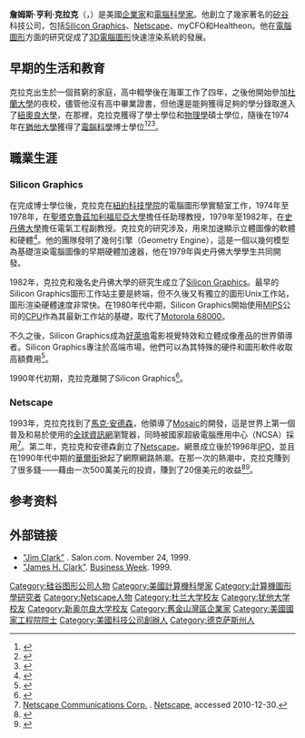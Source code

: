 {{noteTA
|G1 = IT
|1 = zh-hans:计算机; zh-hant:電腦;
|2 = zh-hans:三维计算机图形;  zh-hant:3D電腦圖形;
|3 = zh-hans:毕业证书;  zh-hant:畢業證書;
}}

{{Infobox scientist
|image             = James H. Clark.jpg
|image_size        = 
|caption           = 
|birth_date        = {{birth date and age|1944|3|23}}
|birth_place       = {{USA}}[[德克薩斯州|德克薩斯州]]{{link-en|平景鎮|Plainview, Texas}}
|alma_mater        = [[猶他大學|猶他大學]]<br/>[[紐奧良大學|紐奧良大學]]
|field             = [[電腦科學|電腦科學]]
|work_institution  = [[Silicon_Graphics|Silicon Graphics]]<br>[[Netscape|Netscape]]
|children          = 
|known_for         = 
|net_worth         = 
|spouse            = 
|doctoral_advisor = [[伊凡·蘇澤蘭|伊凡·蘇澤蘭]]
}}

'''詹姆斯·亨利·克拉克'''（{{lang-en|'''James Henry Clark'''}}，{{bd|1944年|3月23日|||}}）是美國[[企業家|企業家]]和[[電腦科學家|電腦科學家]]。他創立了幾家著名的[[矽谷|矽谷]]科技公司，包括[[Silicon_Graphics|Silicon Graphics]]、[[Netscape|Netscape]]、myCFO和Healtheon。他在[[電腦圖形|電腦圖形]]方面的研究促成了[[3D電腦圖形|3D電腦圖形]]快速渲染系統的發展。

== 早期的生活和教育 ==
克拉克出生於一個貧窮的家庭，高中輟學後在海軍工作了四年，之後他開始參加[[杜蘭大學|杜蘭大學]]的夜校，儘管他沒有高中畢業證書，但他還是能夠獲得足夠的學分錄取進入了[[紐奧良大學|紐奧良大學]]，在那裡，克拉克獲得了學士學位和[[物理學|物理學]]碩士學位，隨後在1974年在[[猶他大學|猶他大學]]獲得了[[電腦科學|電腦科學]]博士學位<ref name="bio.com">{{Cite web|url=http://www.biography.com/people/james-clark-9542204|title=James Clark Computer Programmer|last=|first=|date=|website=Biography.com|publisher=A&E Television Networks, LLC|access-date=|archive-date=2019-04-01|archive-url=https://web.archive.org/web/20190401051347/https://www.biography.com/people/james-clark-9542204|dead-url=no}}</ref><ref name="Standford">{{Cite web|url=http://engineering.stanford.edu/about/heroes/james-clark|title=James H. Clark|website=engineering.stanford.edu|access-date=May 28, 2016|archive-date=2020-11-26|archive-url=https://web.archive.org/web/20201126133650/https://engineering.stanford.edu/about/heroes/james-clark|dead-url=no}}</ref><ref name="Forbes">{{Cite web|url=https://www.forbes.com/profile/james-clark/|title=James Clark|website=Forbes|access-date=May 28, 2016|archive-date=2021-02-08|archive-url=https://web.archive.org/web/20210208013550/https://www.forbes.com/profile/james-clark/|dead-url=no}}</ref>。

== 職業生涯 ==
=== Silicon Graphics ===
在完成博士學位後，克拉克在[[紐約科技學院|紐約科技學院]]的電腦圖形學實驗室工作，1974年至1978年，在[[聖塔克魯茲加利福尼亞大學|聖塔克魯茲加利福尼亞大學]]擔任任助理教授，1979年至1982年，在[[史丹佛大學|史丹佛大學]]擔任電氣工程副教授。克拉克的研究涉及{{link-en|幾何管線|Geometry pipelines}}，用來加速顯示立體圖像的軟體和硬體<ref>{{Cite conference |first=James |last=Clark |title=The Geometry Engine: A VLSI Geometry System for Graphics |booktitle=Proceedings of the 9th annual conference on Computer graphics and interactive techniques |date=1982-07 |url=http://accad.osu.edu/~waynec/history/PDFs/geometry-engine.pdf |deadurl=yes |archiveurl=https://web.archive.org/web/20060910202826/http://accad.osu.edu/~waynec/history/PDFs/geometry-engine.pdf |archivedate=2006-09-10 |access-date=2015-11-22 }}</ref>。他的團隊發明了幾何引擎（Geometry Engine），這是一個以幾何模型為基礎渲染電腦圖像的早期硬體加速器，他在1979年與史丹佛大學學生共同開發。

1982年，克拉克和幾名史丹佛大學的研究生成立了[[Silicon_Graphics|Silicon Graphics]]。最早的Silicon Graphics圖形工作站主要是終端，但不久後又有獨立的圖形Unix工作站，圖形渲染硬體速度非常快。在1980年代中期，Silicon Graphics開始使用[[MIPS科技公司|MIPS]]公司的[[CPU|CPU]]作為其最新工作站的基礎，取代了[[Motorola_68000|Motorola 68000]]。

不久之後，Silicon Graphics成為[[好萊塢|好萊塢]]電影視覺特效和立體成像產品的世界領導者。Silicon Graphics專注於高端市場，他們可以為其特殊的硬件和圖形軟件收取高額費用<ref>{{cite web | url=https://www.sgi.com/company_info/overview.html | title=Company Overview | publisher=SGI | deadurl=yes | archiveurl=https://web.archive.org/web/20151205145149/http://www.sgi.com/company_info/overview.html | archivedate=2015年12月5日 | df= | accessdate=2015年11月22日 }}</ref>。

1990年代初期，克拉克離開了Silicon Graphics<ref>{{cite web |url=http://www.interesting-people.org/archives/interesting-people/199401/msg00098.html |title=Silicon Graphics Announces Departure of Founder and Chairman Jim Clark |date=1994-01-27 |deadurl=yes |archiveurl=https://web.archive.org/web/20020227201549/http://www.interesting-people.org/archives/interesting-people/199401/msg00098.html |archivedate=2002-02-27 |accessdate=2015-11-22 }}</ref>。

=== Netscape ===
1993年，克拉克找到了[[馬克·安德森|馬克·安德森]]，他領導了[[Mosaic|Mosaic]]的開發，這是世界上第一個普及和易於使用的[[全球資訊網|全球資訊網]]瀏覽器，同時被國家超級電腦應用中心（NCSA）採用<ref name="Netscape">[http://www.britannica.com/EBchecked/topic/410278/Netscape-Communications-Corp/92979/Founding-as-Mosaic-Communications?anchor=ref663699 Netscape Communications Corp.] {{Wayback|url=http://www.britannica.com/EBchecked/topic/410278/Netscape-Communications-Corp/92979/Founding-as-Mosaic-Communications?anchor=ref663699 |date=20200308023119 }}. [[Netscape|Netscape]], accessed 2010-12-30.</ref>。第二年，克拉克和安德森創立了[[Netscape|Netscape]]。網景成立後於1996年[[IPO|IPO]]，並且在1990年代中期的[[華爾街|華爾街]]掀起了網際網路熱潮。在那一次的熱潮中，克拉克賺到了很多錢───藉由一次500萬美元的投資，賺到了20億美元的收益<ref>{{cite web | url=http://www.wired.com/wired/archive/8.08/loudcloud.html?pg=4 | title=Going Public as Netscape Did, before making a dime in profits | publisher=Lycos | work=Wired 8.08 | author=David Sheff | accessdate=2006年7月14日 | archive-date=2006年6月19日 | archive-url=https://web.archive.org/web/20060619101917/http://www.wired.com/wired/archive/8.08/loudcloud.html?pg=4 | dead-url=no }}</ref><ref>{{cite video|people=Clark, James|title=Download: The True Story of the Internet "Browser Wars"|medium=Documentary|publisher=The Discovery Channel|date=2008}}</ref>。

== 参考资料 ==
{{reflist}}

==外部链接==
*[http://www.salon.com/1999/11/24/clark_2/ "Jim Clark"] {{Wayback|url=http://www.salon.com/1999/11/24/clark_2/ |date=20190629180359 }}. Salon.com. November 24, 1999.
*[http://www.businessweek.com/1999/99_39/b3648018.htm "James H. Clark"]{{Wayback|url=http://www.businessweek.com/1999/99_39/b3648018.htm |date=20060501014930 }}. [[Business_Week|Business Week]]. 1999.

{{Netscape}}
{{Authority control}}

{{DEFAULTSORT:Clark, James H.}}
[[Category:硅谷图形公司人物|Category:硅谷图形公司人物]]
[[Category:美國計算機科學家|Category:美國計算機科學家]]
[[Category:計算機圖形學研究者|Category:計算機圖形學研究者]]
[[Category:Netscape人物|Category:Netscape人物]]
[[Category:杜兰大学校友|Category:杜兰大学校友]]
[[Category:犹他大学校友|Category:犹他大学校友]]
[[Category:新奥尔良大学校友|Category:新奥尔良大学校友]]
[[Category:舊金山灣區企業家|Category:舊金山灣區企業家]]
[[Category:美國國家工程院院士|Category:美國國家工程院院士]]
[[Category:美國科技公司創辦人|Category:美國科技公司創辦人]]
[[Category:德克萨斯州人|Category:德克萨斯州人]]